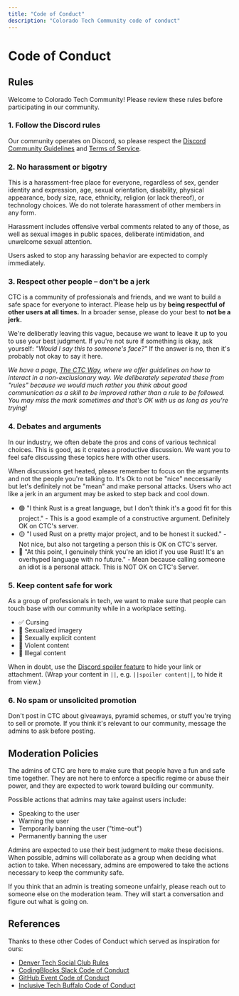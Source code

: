```yaml
---
title: "Code of Conduct"
description: "Colorado Tech Community code of conduct"
---
```


# Code of Conduct‎

## Rules

Welcome to Colorado Tech Community! Please review these rules before participating in our community.

### 1. Follow the Discord rules

Our community operates on Discord, so please respect the [Discord Community Guidelines](https://discord.com/guidelines) and [Terms of Service](https://discord.com/terms).

### 2. No harassment or bigotry

This is a harassment-free place for everyone, regardless of sex, gender identity and expression, age, sexual orientation, disability, physical appearance, body size, race, ethnicity, religion (or lack thereof), or technology choices. We do not tolerate harassment of other members in any form.

Harassment includes offensive verbal comments related to any of those, as well as sexual images in public spaces, deliberate intimidation, and unwelcome sexual attention.

Users asked to stop any harassing behavior are expected to comply immediately.

### 3. Respect other people – don't be a jerk

CTC is a community of professionals and friends, and we want to build a safe space for everyone to interact. Please help us by **being respectful of other users at all times.** In a broader sense, please do your best to **not be a jerk.**

We're deliberatly leaving this vague, because we want to leave it up to you to use your best judgment. If you're not sure if something is okay, ask yourself: _"Would I say this to someone's face?"_ If the answer is no, then it's probably not okay to say it here.

_We have a page, [The CTC Way](/the-ctc-way), where we offer guidelines on how to interact in a non-exclusionary way. We deliberately seperated these from "rules" because we would much rather you think about good communication as a skill to be improved rather than a rule to be followed. You may miss the mark sometimes and that's OK with us as long as you're trying!_

### 4. Debates and arguments

In our industry, we often debate the pros and cons of various technical choices. This is good, as it creates a productive discussion. We want you to feel safe discussing these topics here with other users.

When discussions get heated, please remember to focus on the arguments and not the people you're talking to. It's Ok to not be "nice" neccessarily but let's definitely not be "mean" and make personal attacks. Users who act like a jerk in an argument may be asked to step back and cool down.

- 🟢 "I think Rust is a great language, but I don't think it's a good fit for this project." - This is a good example of a constructive argument. Definitely OK on CTC's server.
- 🟡 "I used Rust on a pretty major project, and to be honest it sucked." - Not nice, but also not targeting a person this is OK on CTC's server.
- 🔴 "At this point, I genuinely think you're an idiot if you use Rust! It's an overhyped language with no future." - Mean because calling someone an idiot is a personal attack. This is NOT OK on CTC's Server.

### 5. Keep content safe for work

As a group of professionals in tech, we want to make sure that people can touch base with our community while in a workplace setting.

- ✅ Cursing
- 🔴 Sexualized imagery
- 🔴 Sexually explicit content
- 🔴 Violent content
- 🔴 Illegal content

When in doubt, use the [Discord spoiler feature](https://support.discord.com/hc/en-us/articles/360022320632-Spoiler-Tags-) to hide your link or attachment. (Wrap your content in `||`, e.g. `||spoiler content||`, to hide it from view.)

### 6. No spam or unsolicited promotion

Don't post in CTC about giveaways, pyramid schemes, or stuff you're trying to sell or promote. If you think it's relevant to our community, message the admins to ask before posting.

## Moderation Policies

The admins of CTC are here to make sure that people have a fun and safe time together. They are not here to enforce a specific regime or abuse their power, and they are expected to work toward building our community.

Possible actions that admins may take against users include:

- Speaking to the user
- Warning the user
- Temporarily banning the user ("time-out")
- Permanently banning the user

Admins are expected to use their best judgment to make these decisions. When possible, admins will collaborate as a group when deciding what action to take. When necessary, admins are empowered to take the actions necessary to keep the community safe.

If you think that an admin is treating someone unfairly, please reach out to someone else on the moderation team. They will start a conversation and figure out what is going on.

## References

Thanks to these other Codes of Conduct which served as inspiration for ours:

- [Denver Tech Social Club Rules](https://docs.google.com/document/d/1Ll22vZ5qLo-Kv9BxSqLr-8yhGeqlbY_MHYDOC9QsrUQ/edit#heading=h.txeuvw8mpfkg)
- [CodingBlocks Slack Code of Conduct](http://www.codingblocks.net/slack-code-of-conduct/)
- [GitHub Event Code of Conduct](https://docs.github.com/en/site-policy/github-terms/github-event-code-of-conduct)
- [Inclusive Tech Buffalo Code of Conduct](https://github.com/inclusivetechbuffalo/code-of-conduct)
